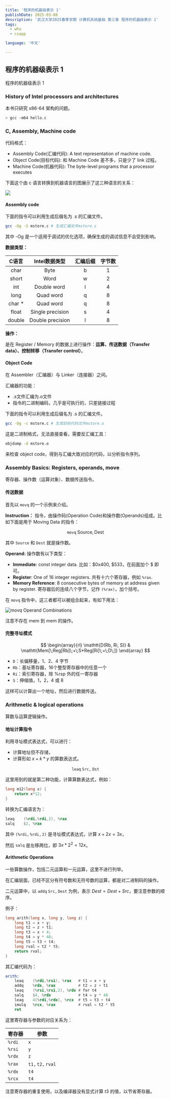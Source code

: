 ```yaml
---
title: '程序的机器级表示 1'
publishDate: 2025-03-08
description: '武汉大学2025春季学期 计算机系统基础 第三章 程序的机器级表示 1'
tags:
  - whu
  - csapp

language: '中文'

---
```


## 程序的机器级表示 1

程序的机器级表示 1

### History of Intel processors and architectures

本书只研究 x86-64 架构的问题。

```bash
> gcc -m64 hello.c
```

### C, Assembly, Machine code

代码格式：

- Assembly Code(汇编代码): A text representation of machine code.
- Object Code(目标代码): 和 Machine Code 差不多，只是少了 link 过程。
- Machine Code(机器代码): The byte-level programs that a processor executes

下面这个由 c 语言转换到机器语言的图展示了这三种语言的关系：

![](./image3-1-01.png)

#### Assembly code

下面的指令可以利用生成后缀名为 .s 的汇编文件。

```bash
gcc -Og -S mstore.c # 生成汇编文件mstore.s
```

其中 -Og 是一个适用于调试的优化选项，确保生成的调试信息不会受到影响。


**数据类型：**

| **C语言** | **Intel数据类型** | **汇编后缀** | **字节数** |
| :-------: | :---------------: | :----------: | :--------: |
|   char    |       Byte        |      b       |     1      |
|   short   |       Word        |      w       |     2      |
|    int    |    Double word    |      l       |     4      |
|   long    |     Quad word     |      q       |     8      |
|  char *   |     Quad word     |      q       |     8      |
|   float   | Single precision  |      s       |     4      |
|  double   | Double precision  |      l       |     8      |

**操作：**

是在 Register / Memory 的数据上进行操作：**运算、传送数据（Transfer data）、控制转移（Transfer control）**。

#### Object Code

在 Assembler（汇编器）与 Linker（连接器）之间。

汇编器的功能：

- .s文件汇编为.o文件
- 指令的二进制编码，几乎是可执行的，只差链接过程

下面的指令可以利用生成后缀名为 .s 的汇编文件。

```bash
gcc -Og -c mstore.c # 生成目标代码文件mstore.o
```
这是二进制格式，无法直接查看，需要反汇编工具：

```bash
objdump -d mstore.o
```

来检查 object code，得到与汇编大致对应的代码，以分析指令序列。

### Assembly Basics: Registers, operands, move

寄存器、操作数（运算对象）、数据传送指令。

#### 传送数据

首先以 `movq` 的一个示例来介绍。

**Instruction：** 指令，由操作码(Operation Code)和操作数(Operands)组成。比如下面是用于 Moving Data 的指令：

$$
\mathtt{movq}\; \mathsf{Source, Dest}
$$

其中 $\mathtt{Source}$ 和 $\mathtt{Dest}$ 就是操作数。

**Operand:** 操作数有以下类型：

- **Immediate**: const integer data. 比如：\$0x400, \$533，在前面加个 \$ 即可。
- **Register**: One of 16 integer registers. 共有十六个寄存器，例如 $\mathtt{\%rax}$.
- **Memory Reference**: 8 consecutive bytes of memory at address given by register. 寄存器后的连续八个字节，记作 $\mathtt{(\%rax)}$，加个括号。

在 $\mathtt{movq}$ 指令中，这三者都可以被组合起来，有如下用法：

![movq Operand Combinations](./image3-1-02.png)

注意不存在 mem 到 mem 的操作。

#### 完整寻址模式

$$
\begin{array}{rl}
\mathtt{D(Rb, Ri, S)} & \mathtt{Mem[\;Reg[Rb]\;+\;S*Reg[Ri]\;+\;D\;]}
\end{array}
$$

- $\mathtt{D}$：长偏移量，1、2、4 字节
- $\mathtt{Rb}$：基址寄存器，16个整型寄存器中的任意一个
- $\mathtt{Ri}$：索引寄存器，除 %rsp 外的任一寄存器
- $\mathtt{S}$：伸缩值，1，2，4 或 8

这样可以计算出一个地址，然后进行数据传送。

### Arithmetic & logical operations

算数与运算逻辑操作。

#### 地址计算指令

利用寻址模式表达式，可以进行：

- 计算地址但不存储，
- 计算形如 $x + k*y$ 的算数表达式。

$$
\mathtt{leaq\;Src, \;Dst}
$$

这里用到的就是第二种功能，计算算数表达式，例如：

```c
long m12(long x) {
    return x*12;
}
```

转换为汇编语言为：

```asm
leaq    (%rdi,%rdi,2), %rax
salq    $2, %rax
```

其中 $\mathtt{(\%rdi, \%rdi, 2)}$ 是寻址模式表达式，计算 $x + 2x = 3x$，

然后 $\mathtt{salq}$ 是左移两位，即 $3x*2^2 = 12x$。

#### Arithmetic Operations

一些算数操作，包括二元运算和一元运算，这里不进行列举。

在汇编层面，已经不区分有符号数和无符号数的运算，都是对二进制码的操作。

二元运算中，以 $\mathtt{addq\;Src,Dest}$ 为例，表示 $Dest = Dest + Src$，要注意参数的顺序。

例子：

```c
long arith(long x, long y, long z) {
    long t1 = x + y;
    long t2 = z + t1;
    long t3 = x + 4;
    long t4 = y * 48;
    long t5 = t3 + t4;
    long rval = t2 * t5;
    return rval;
}
```

其汇编代码为：

```asm
arith:
    leaq    (%rdi,%rsi), %rax   # t1 = x + y
    addq    %rdx, %rax          # t2 = z + t1
    leaq    (%rsi,%rsi,2), %rdx # for t4
    salq    $4, %rdx            # t4 = y * 48
    leaq    4(%rdi,%rdx), %rcx  # t5 = t3 + t4
    imulq   %rcx, %rax          # rval = t2 * t5
    ret
```

这里寄存器与参数的对应关系为：

| 寄存器           | 参数         |
| ---------------- | ------------ |
| $\mathtt{\%rdi}$ | $\mathtt{x}$ |
| $\mathtt{\%rsi}$ | $\mathtt{y}$ |
| $\mathtt{\%rdx}$ | $\mathtt{z}$ |
| $\mathtt{\%rax}$ | $\mathtt{t1,t2,rval}$ |
| $\mathtt{\%rdx}$ | $\mathtt{t4}$ |
| $\mathtt{\%rcx}$ | $\mathtt{t4}$ |


注意寄存器的重复使用，以及编译器没有显式计算 $t3$ 的值，以节省寄存器。


<GithubCard repo='TonyYin0418/2025-SPRING-Introduction-to-Computer-System' />